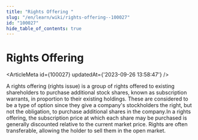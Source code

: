 ```yaml
---
title: "Rights Offering "
slug: "/en/learn/wiki/rights-offering--100027"
id: "100027"
hide_table_of_contents: true
---
```



# Rights Offering 

<ArticleMeta id={100027} updatedAt={'2023-09-26 13:58:47'} />
<div className='border-solid border-b border-t-0 my-4 border-[var(--ifm-color-gray-300)]' />

A rights offering (rights issue) is a group of rights offered to existing shareholders to purchase additional stock shares, known as subscription warrants, in proportion to their existing holdings. These are considered to be a type of option since they give a company's stockholders the right, but not the obligation, to purchase additional shares in the company.In a rights offering, the subscription price at which each share may be purchased is generally discounted relative to the current market price. Rights are often transferable, allowing the holder to sell them in the open market.
